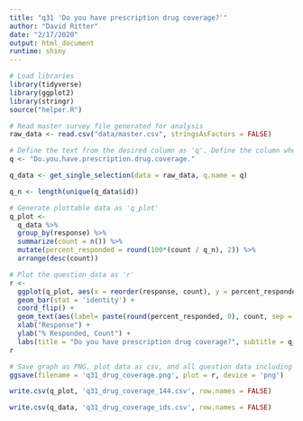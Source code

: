 ```yaml
---
title: "q31 'Do you have prescription drug coverage?'"
author: "David Ritter"
date: "2/17/2020"
output: html_document
runtime: shiny
---
```


```r
# Load libraries
library(tidyverse)
library(ggplot2)
library(stringr)
source("helper.R")
```

```r
# Read master survey file generated for analysis
raw_data <- read.csv("data/master.csv", stringsAsFactors = FALSE)
```

```r
# Define the text from the desired column as 'q'. Define the column where responses end as 'q_final_response' Select and the data as 'q_data'. Generate the question n, or # of unique respondents as 'q_n'
q <- "Do.you.have.prescription.drug.coverage."

q_data <- get_single_selection(data = raw_data, q.name = q)

q_n <- length(unique(q_data$id))
```

```r
# Generate plottable data as 'q_plot'
q_plot <-
  q_data %>%
  group_by(response) %>%
  summarize(count = n()) %>%
  mutate(percent_responded = round(100*(count / q_n), 2)) %>%
  arrange(desc(count))
```

```r
# Plot the question data as 'r'
r <- 
  ggplot(q_plot, aes(x = reorder(response, count), y = percent_responded)) +
  geom_bar(stat = 'identity') +
  coord_flip() +
  geom_text(aes(label= paste(round(percent_responded, 0), count, sep = "%:"))) +
  xlab("Response") +
  ylab("% Responded, Count") +
  labs(title = "Do you have prescription drug coverage?", subtitle = q_n)
r
```

```r
# Save graph as PNG, plot data as csv, and all question data including response IDs as csv (change # at end of plot file to question n or q_n)
ggsave(filename = 'q31_drug_coverage.png', plot = r, device = 'png')

write.csv(q_plot, 'q31_drug_coverage_144.csv', row.names = FALSE)

write.csv(q_data, 'q31_drug_coverage_ids.csv', row.names = FALSE)
```
